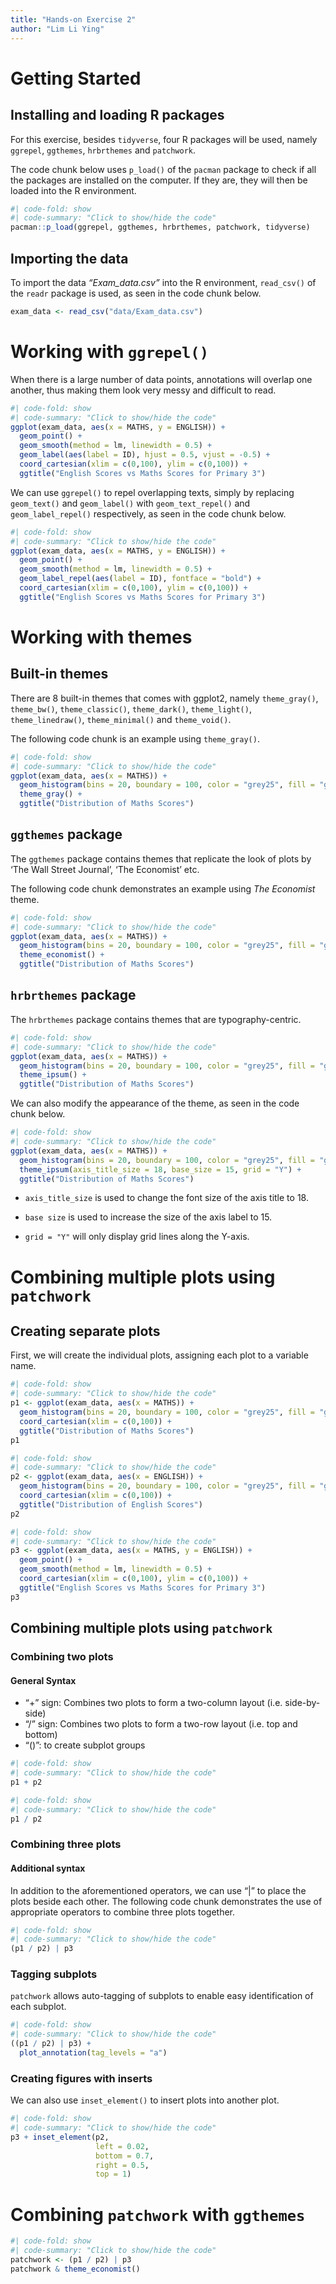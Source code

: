 ```yaml
---
title: "Hands-on Exercise 2"
author: "Lim Li Ying"
---
```


# Getting Started

## Installing and loading R packages

For this exercise, besides `tidyverse`, four R packages will be used, namely `ggrepel`, `ggthemes`, `hrbrthemes` and `patchwork`.

The code chunk below uses `p_load()` of the `pacman` package to check if all the packages are installed on the computer. If they are, they will then be loaded into the R environment.

```r
#| code-fold: show
#| code-summary: "Click to show/hide the code"
pacman::p_load(ggrepel, ggthemes, hrbrthemes, patchwork, tidyverse)
```

## Importing the data

To import the data *"Exam_data.csv"* into the R environment, `read_csv()` of the `readr` package is used, as seen in the code chunk below.

```r
exam_data <- read_csv("data/Exam_data.csv")
```

# Working with `ggrepel()`

When there is a large number of data points, annotations will overlap one another, thus making them look very messy and difficult to read.

```r
#| code-fold: show
#| code-summary: "Click to show/hide the code"
ggplot(exam_data, aes(x = MATHS, y = ENGLISH)) + 
  geom_point() +
  geom_smooth(method = lm, linewidth = 0.5) +
  geom_label(aes(label = ID), hjust = 0.5, vjust = -0.5) +
  coord_cartesian(xlim = c(0,100), ylim = c(0,100)) +
  ggtitle("English Scores vs Maths Scores for Primary 3")

```

We can use `ggrepel()` to repel overlapping texts, simply by replacing `geom_text()` and `geom_label()` with `geom_text_repel()` and `geom_label_repel()` respectively, as seen in the code chunk below.

```r
#| code-fold: show
#| code-summary: "Click to show/hide the code"
ggplot(exam_data, aes(x = MATHS, y = ENGLISH)) + 
  geom_point() +
  geom_smooth(method = lm, linewidth = 0.5) +
  geom_label_repel(aes(label = ID), fontface = "bold") +
  coord_cartesian(xlim = c(0,100), ylim = c(0,100)) +
  ggtitle("English Scores vs Maths Scores for Primary 3")

```

# Working with themes

## Built-in themes

There are 8 built-in themes that comes with ggplot2, namely `theme_gray()`, `theme_bw()`, `theme_classic()`, `theme_dark()`, `theme_light()`, `theme_linedraw()`, `theme_minimal()` and `theme_void()`.

The following code chunk is an example using `theme_gray()`.

```r
#| code-fold: show
#| code-summary: "Click to show/hide the code"
ggplot(exam_data, aes(x = MATHS)) +
  geom_histogram(bins = 20, boundary = 100, color = "grey25", fill = "grey90") +
  theme_gray() +
  ggtitle("Distribution of Maths Scores")
```

## `ggthemes` package

The `ggthemes` package contains themes that replicate the look of plots by 'The Wall Street Journal', 'The Economist' etc.

The following code chunk demonstrates an example using *The Economist* theme.

```r
#| code-fold: show
#| code-summary: "Click to show/hide the code"
ggplot(exam_data, aes(x = MATHS)) +
  geom_histogram(bins = 20, boundary = 100, color = "grey25", fill = "grey90") +
  theme_economist() +
  ggtitle("Distribution of Maths Scores")
```

## `hrbrthemes` package

The `hrbrthemes` package contains themes that are typography-centric.

```r
#| code-fold: show
#| code-summary: "Click to show/hide the code"
ggplot(exam_data, aes(x = MATHS)) +
  geom_histogram(bins = 20, boundary = 100, color = "grey25", fill = "grey90") +
  theme_ipsum() +
  ggtitle("Distribution of Maths Scores")
```

We can also modify the appearance of the theme, as seen in the code chunk below.

```r
#| code-fold: show
#| code-summary: "Click to show/hide the code"
ggplot(exam_data, aes(x = MATHS)) +
  geom_histogram(bins = 20, boundary = 100, color = "grey25", fill = "grey90") +
  theme_ipsum(axis_title_size = 18, base_size = 15, grid = "Y") +
  ggtitle("Distribution of Maths Scores")
```

::: callout-note
-   `axis_title_size` is used to change the font size of the axis title to 18.

-   `base size` is used to increase the size of the axis label to 15.

-   `grid = "Y"` will only display grid lines along the Y-axis.
:::

# Combining multiple plots using `patchwork`

## Creating separate plots

First, we will create the individual plots, assigning each plot to a variable name.

```r
#| code-fold: show
#| code-summary: "Click to show/hide the code"
p1 <- ggplot(exam_data, aes(x = MATHS)) +
  geom_histogram(bins = 20, boundary = 100, color = "grey25", fill = "grey90") +
  coord_cartesian(xlim = c(0,100)) +
  ggtitle("Distribution of Maths Scores")
p1
```

```r
#| code-fold: show
#| code-summary: "Click to show/hide the code"
p2 <- ggplot(exam_data, aes(x = ENGLISH)) +
  geom_histogram(bins = 20, boundary = 100, color = "grey25", fill = "grey90") +
  coord_cartesian(xlim = c(0,100)) +
  ggtitle("Distribution of English Scores")
p2
```

```r
#| code-fold: show
#| code-summary: "Click to show/hide the code"
p3 <- ggplot(exam_data, aes(x = MATHS, y = ENGLISH)) +
  geom_point() +
  geom_smooth(method = lm, linewidth = 0.5) +
  coord_cartesian(xlim = c(0,100), ylim = c(0,100)) +
  ggtitle("English Scores vs Maths Scores for Primary 3")
p3
```

## Combining multiple plots using `patchwork`

### Combining two plots

#### General Syntax

-   "+" sign: Combines two plots to form a two-column layout (i.e. side-by-side)
-   "/" sign: Combines two plots to form a two-row layout (i.e. top and bottom)
-   "()": to create subplot groups

```r
#| code-fold: show
#| code-summary: "Click to show/hide the code"
p1 + p2
```

```r
#| code-fold: show
#| code-summary: "Click to show/hide the code"
p1 / p2
```

### Combining three plots

#### Additional syntax

In addition to the aforementioned operators, we can use "\|" to place the plots beside each other. The following code chunk demonstrates the use of appropriate operators to combine three plots together.

```r
#| code-fold: show
#| code-summary: "Click to show/hide the code"
(p1 / p2) | p3
```

### Tagging subplots

`patchwork` allows auto-tagging of subplots to enable easy identification of each subplot.

```r
#| code-fold: show
#| code-summary: "Click to show/hide the code"
((p1 / p2) | p3) +
  plot_annotation(tag_levels = "a")
```

### Creating figures with inserts

We can also use `inset_element()` to insert plots into another plot.

```r
#| code-fold: show
#| code-summary: "Click to show/hide the code"
p3 + inset_element(p2, 
                   left = 0.02, 
                   bottom = 0.7, 
                   right = 0.5, 
                   top = 1)
```

# Combining `patchwork` with `ggthemes`

```r
#| code-fold: show
#| code-summary: "Click to show/hide the code"
patchwork <- (p1 / p2) | p3
patchwork & theme_economist()
```
